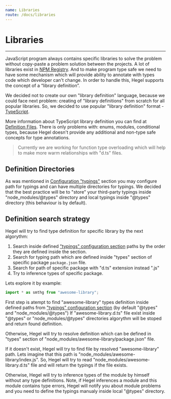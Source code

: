 ```yaml
---
name: Libraries
route: /docs/libraries
---
```


# Libraries

---

JavaScript program always contains specific libraries to solve the problem without copy-paste a problem solution between the projects. A lot of libraries exist in [NPM Registry](https://www.npmjs.com/). And to make program type safe we need to have some mechanism which will provide ability to annotate with types code which developer can't change.
In order to handle this, Hegel supports the concept of a “library definition”.

We decided not to create our own "library definition" language, because we could face next problem: creating of "library definitions" from scratch for all popular libraries. So, we decided to use popular "library definition" format - [TypeScript](http://www.typescriptlang.org).

More information about TypeScript library definition you can find at [Definition Files](http://www.typescriptlang.org/docs/handbook/declaration-files/deep-dive.html#definition-file-theory-a-deep-dive). There is only problems with: enums, modules, conditional types, because Hegel doesn't provide any additional and non-type safe concepts for type annotations.

> Currently we are working for function type overloading which will help to make more warm relationships with "d.ts" files.

## Definition Directories

As was mentioned in [Configuration "typings"](/docs/configuration#typings) section you may configure path for typings and can have multiple directories for typings. We decided that the best practice will be to "store" your third-party typings inside "node_modules/@types" directory and local typings inside "@types" directory (this behaviour is by default).

## Definition search strategy

Hegel will try to find type definition for specific library by the next algorythm:

1. Search inside defined ["typings" configuration section](/docs/configuration#typings) paths by the order they are defined inside the section.
2. Search for typing path which are defined inside "types" section of specific package `package.json` file.
3. Search for path of specific package with "d.ts" extension instead ".js"
4. Try to inference types of specific package.

Lets explore it by example:

```typescript
import * as smthg from "awesome-library";
```

First step is atempt to find "awesome-library" types definition inside defined paths from ["typings" configuration section](/docs/configuration#typings) (by default "@types" and "node_modules/@types")
If "awesome-library.d.ts" file exist inside "@types" or "node_modules/@types" directories algorythm will be stoped and return found definition.

Otherwise, Hegel will try to resolve definition which can be defined in "types" section of "node_modules/awesome-library/package.json" file.

If it doesn't exist, Hegel will try to find file by resolved "awesome-library" path. Lets imagine that this path is "node_modules/awesome-library/index.js". So, Hegel will try to read "node_modules/awesome-library.d.ts" file and will return the typings if the file exists.

Otherwise, Hegel will try to inference types of the module by himself without any type definitions.
Note, if Hegel inferences a module and this module contains type errors, Hegel will notify you about module problems and you need to define the typings manualy inside local "@types" directory.
